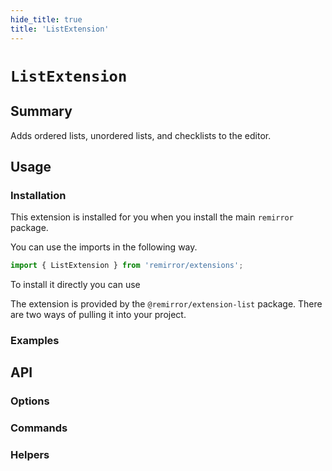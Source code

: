 ```yaml
---
hide_title: true
title: 'ListExtension'
---
```



# `ListExtension`

## Summary

Adds ordered lists, unordered lists, and checklists to the editor.

## Usage

### Installation

This extension is installed for you when you install the main `remirror` package.

You can use the imports in the following way.

```ts
import { ListExtension } from 'remirror/extensions';
```

To install it directly you can use

The extension is provided by the `@remirror/extension-list` package. There are two ways of pulling it into your project.

### Examples

<Basic />

<Collapsible />

## API

### Options

### Commands

### Helpers
